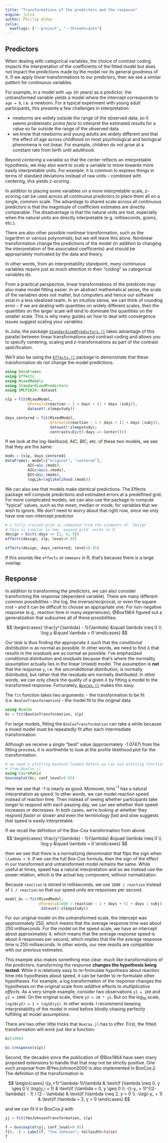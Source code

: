 ```yaml
---
title: "Transformations of the predictors and the response"
engine: julia
author: Phillip Alday
julia:
  exeflags: ["--project", "--threads=auto"]
---
```


## Predictors

When dealing with categorical variables, the choice of contrast coding impacts the interpretation of the coefficients of the fitted model but does not impact the predictions made by the model nor its general goodness of it. 
If we apply _linear_ transformations to our predictors, then we see a similar pattern for continuous variables.

For example, in a model with `age` (in years) as a predictor, the untransformed variable yields a model where the intercept corresponds to `age = 0`, i.e. a newborn. 
For a typical experiment with young adult participants, this presents a few challenges in interpretation:

- newborns are widely outside the range of the observed data, so it seems problematic *prima facie* to interpret the estimated results for a value so far outside the range of the observed data
- we *know* that newborns and young adults are widely different and that the effect of age across childhood on most psychological and biological phenomena is not linear. For example, children do not grow at a constant rate from birth until adulthood.

Beyond _centering_ a variable so that the center reflects an interpretable hypothesis, we may also want to _scale_ a variable to move towards more easily interpretable units. For example, it is common to express things in terms of standard deviations instead of raw units -- combined with centering, this yields _$z$-scoring_ .

In addition to placing some variables on a more interpretable scale, $z$-scoring can be used across all continuous predictors to place them all on a single, common scale. 
The advantage to shared scale across all continuous predictors is that the magnitude of coefficient estimates are directly comparable.
The disadvantage is that the natural units are lost, especially when the natural units are directly interpretable (e.g. milliseconds, grams, etc.).

::: {.callout-note collapse="true" title="Nonlinear transformations"}
There are also other possible nonlinear transformation, such as the logarithm or various polynomials, but we will leave this alone. Nonlinear transformation change the predictions of the model (in addition to changing the interpretation of the associated coefficients) and should be appropriately motivated by the data and theory.
:::

In other words, from an interpretability standpoint, many continuous variables require just as much attention to their "coding" as categorical variables do.

::: {.callout-note collapse="true" title="Scaling can also help numerical aspects of model fitting"}

From a practical perspective, linear transformations of the predicots may also make model fitting easier.
In an abstract mathematical sense, the scale of the variables does not matter, but computers and hence our software exist in a less idealized realm. 
In an intuitive sense, we can think of rounding error -- if we are dealing with quantities on widely different scales, then the quantities on the larger scale will tend to dominate the quantities on the smaller scale. 
This is why many guides on how to deal with convergence issues suggest scaling your variables.

:::

In Julia, the package [`StandardizedPredictors.jl`](https://beacon-biosignals.github.io/StandardizedPredictors.jl/v1/) takes advantage of this parallel between linear transformations and contrast coding and allows you to specify centering, scaling and $z$-transformations as part of the contrast specification.

We'll also be using the [`Effects.jl`](https://beacon-biosignals.github.io/Effects.jl/v1.3/) package to demonstrate that these transformation do not change the model predictions.

```julia
using DataFrames
using Effects
using MixedModels
using StandardizedPredictors
using SMLP2024: dataset
```

```julia
slp = fit(MixedModel, 
          @formula(reaction ~ 1 + days + (1 + days |subj)),
          dataset(:sleepstudy))
```

```julia
days_centered = fit(MixedModel, 
                    @formula(reaction ~ 1 + days + (1 + days |subj)),
                    dataset(:sleepstudy);
                    contrasts=Dict(:days => Center()))
```

If we look at the log-likelihood, AIC, BIC, etc. of these two models, we see that they are the same:

```julia
mods = [slp, days_centered]
DataFrame(; model=["original", "centered"], 
          AIC=aic.(mods),
          AICc=aicc.(mods),
          BIC=bic.(mods), 
          logLik=loglikelihood.(mods))
```


We can also see that models make identical predictions. 
The Effects package will compute predictions and estimated errors at a predefined grid. 
For more complicated models, we can also use the package to compute "typical" values, such as the mean, median or mode, for variables that we wish to ignore. 
We don't need to worry about that right now, since we only have one non-intercept predictor.

```julia
# a fully crossed grid is computed from the elements of `design`.
# this is similar to how `expand.grid` works in R.
design = Dict(:days => [1, 4, 9])
effects(design, slp; level=0.95)
```

```julia
effects(design, days_centered; level=0.95)
```

If this sounds like `effects` or `emmeans` in R, that's because there is a large overlap. 

## Response

In addition to transforming the predictors, we can also consider transforming the response (dependent variable). 
There are many different common possibilities -- the log, the inverse/reciprocal, or even the square root -- and it can be difficult to choose an appropriate one.
For non-negative response (e.g., reaction time in many experiences), @Box1964 figured out a generalization that subsumes all of these possibilities:

$$
\begin{cases}
\frac{y^{\lambda} - 1}{\lambda} &\quad \lambda \neq 0 \\
\log y &\quad \lambda = 0
\end{cases}
$$

Our task is thus finding the appropriate $\lambda$ such that the _conditional distribution_ is as normal as possible.
In other words, we need to find $\lambda$ that results in the _residuals_ are as normal as possible.
I've emphasized _conditional distribution_ and _residuals_ because that's where the normality assumption actually lies in the linear (mixed) model.
The assumption is **not** that the response `y`, i.e. the uncondidtional distribution, is normally distributed, but rather that the residuals are normally distributed. 
In other words, we can only check the quality of a given $\lambda$ by fitting a model to the transformed response.
Fortunately, [`BoxCox.jl`](https://palday.github.io/BoxCox.jl/v0.3.3/) makes this easy.

The `fit` function takes two arguments:
- the transformation to be fit (i.e. `BoxCoxTransformation`)
- the model fit to the original data

```julia
using BoxCox
bc = fit(BoxCoxTransformation, slp)
```

:::{callout-note}
For large models, fitting the `BoxCoxTransformation` can take a while because a mixed model must be repeatedly fit after each intermediate transformation.
:::

Although we receive a single "best" value (approximately -1.0747) from the fitting process, it is worthwhile to look at the profile likelihood plot for the transformation:

```julia
# we need a plotting backend loaded before we can use plotting functionality
# from BoxCox.jl
using CairoMakie
boxcoxplot(bc; conf_level=0.95)
```

Here we see that -1 is nearly as good. Moreover, time$^{-1}$ has a natural interpretation as _speed_.
In other words, we can model reaction speed instead of reaction time.
Then instead of seeing whether participants take longer to respond with each passing day, we can see whether their speed increases or decreases.
In both cases, we're looking at whether they respond _faster_ or _slower_ and even the terminology _fast_ and _slow_ suggests that speed is easily interpretable.

If we recall the definition of the Box-Cox transformation from above:
$$
\begin{cases}
\frac{y^{\lambda} - 1}{\lambda} &\quad \lambda \neq 0 \\
\log y &\quad \lambda = 0
\end{cases}
$$

then we see that there is a normalizing denominator that flips the sign when ``\lambda < 0``.
If we use the full Box-Cox formula, then the sign of the effect in our transformed and untransformed model remains the same.
While useful at times, speed has a natural interpretation and so we instead use the power relation, which is the actual key component, without normalization.

Because `reaction` is stored in milliseconds, we use `1000 / reaction` instead of `1 / reaction` so that our speed units are responses per second.

```julia
model_bc = fit(MixedModel,
               @formula(1000 / reaction ~ 1 + days + (1 + days | subj)),
                dataset(:sleepstudy))
```

For our original model on the untransformed scale, the intercept was approximately 250, which means that the average response time was about 250 milliseconds.
For the model on the speed scale, we have an intercept about approximately 4, which means that the average response speed is about 4 responses per second, which implies that the the average response time is 250 milliseconds.
In other words, our new results are compatible with our previous estimates.

This example also makes something else clear: much like transformations of the predictors, transforming the response **changes the hypothesis being tested**. 
While it is relatively easy to re-formulate hypothesis about reaction time into hypotheses about speed, it can be harder to re-formulate other hypotheses.
For example, a log transformation of the response changes the hypotheses on the original scale from _additive_ effects to _multiplicative effects_. 
As a very simple example, consider two observations `y1 = 100` and `y2 = 1000`.
On the original scale, there `y2 = 10 * y1`. 
But on the $\log_{10}$ scale, `log10(y2) = 1 + log10(y1)`.
In other words: I recommend keeping interpretability of the model in mind before blindly chasing perfectly fulfilling all model assumptions.

There are two other little tricks that `BoxCox.jl` has to offer.
First, the fitted transformation will work just like a function:
```julia
bc(1000)
```

```julia
bc.(response(slp))
```

Second, the decades since the publication of @Box1964 have seen many proposed extensions to handle that that may not be strictly positive. 
One such proposal from @YeoJohnson2000 is also implemented in BoxCox.jl.
The definition of the transformation is:

$$
\begin{cases} ((y_+1)^\lambda-1)/\lambda                      & \text{if }\lambda \neq 0, y \geq 0 \\
               \log(y_i + 1)                                   & \text{if }\lambda =     0, y \geq 0 \\
               -((-y_ + 1)^{(2-\lambda)} - 1) / (2 - \lambda) &  \text{if }\lambda \neq 2, y <     0 \\
               -\log(-y_ + 1)                                 &  \text{if }\lambda =     2, y <     0
\end{cases}
$$

and we can fit it in BoxCox.jl with

```julia
yj = fit(YeoJohnsonTransformation, slp)
```

```julia
f = boxcoxplot(yj; conf_level=0.95)
f[0, :] = Label(f, "Yeo-Johnson"; tellwidth=false)
f
```

:::{refs}
:::
